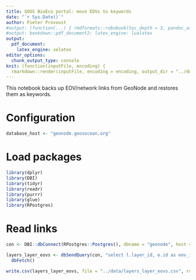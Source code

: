 ```yaml
---
title: GOOS BioEco portal: move EOVs to keywords
date: "`r Sys.Date()`"
author: Pieter Provoost
#output: (function(...) { rmdformats::robobook(toc_depth = 3, pandoc_args = c("+RTS", "-K2000m", "-RTS"), ...) })
#output: bookdown::pdf_document2: latex_engine: lualatex
output:
  pdf_document:
    latex_engine: xelatex
editor_options: 
  chunk_output_type: console
knit: (function(inputFile, encoding) {
  rmarkdown::render(inputFile, encoding = encoding, output_dir = "../docs") })  
---
```


This notebook backs up EOV/network links from GeoNode and restores them as keywords.

# Configuration

```r
database_host <- "geonode.goosocean.org"
```

# Load packages

```r
library(dplyr)
library(DBI)
library(tidyr)
library(readr)
library(purrr)
library(glue)
library(RPostgres)
```

# Read links

```r
con <- DBI::dbConnect(RPostgres::Postgres(), dbname = "geonode", host = database_host, port = 5432, user = "geonode", password = "geonode")

layers_layer_eovs <- dbSendQuery(con, "select l.layer_id, e.id as eov_id, e.short_name from layers_layer_eovs l left join goos_eov e on l.eov_id = e.id") %>%
  dbFetch()

write.csv(layers_layer_eovs, file = "../data/layers_layer_eovs.csv", row.names = FALSE)
```

